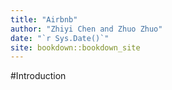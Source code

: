 ```yaml
---
title: "Airbnb"
author: "Zhiyi Chen and Zhuo Zhuo"
date: "`r Sys.Date()`"
site: bookdown::bookdown_site
---
```


#Introduction


